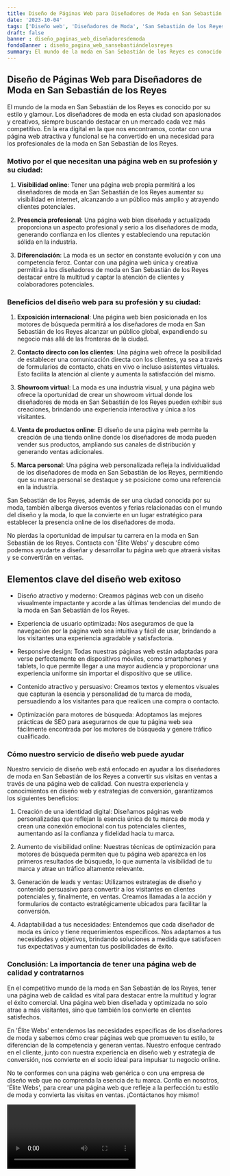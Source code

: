 ```yaml
---
title: Diseño de Páginas Web para Diseñadores de Moda en San Sebastián de los Reyes
date: '2023-10-04'
tags: ['Diseño web', 'Diseñadores de Moda', 'San Sebastián de los Reyes']
draft: false
banner : diseño_paginas_web_diseñadoresdemoda
fondoBanner : diseño_pagina_web_sansebastiándelosreyes
summary: El mundo de la moda en San Sebastián de los Reyes es conocido por su estilo y glamour. Los diseñadores de moda en esta ciudad son apasionados y creativos, siempre buscando destacar en un mercado cada vez más competitivo. En la era digital en la que nos encontramos, contar con una página web atractiva y funcional se ha convertido en una necesidad para los profesionales de la moda en San Sebastián de los Reyes.
---
```


## Diseño de Páginas Web para Diseñadores de Moda en San Sebastián de los Reyes

El mundo de la moda en San Sebastián de los Reyes es conocido por su estilo y glamour. Los diseñadores de moda en esta ciudad son apasionados y creativos, siempre buscando destacar en un mercado cada vez más competitivo. En la era digital en la que nos encontramos, contar con una página web atractiva y funcional se ha convertido en una necesidad para los profesionales de la moda en San Sebastián de los Reyes.

### Motivo por el que necesitan una página web en su profesión y su ciudad:

1. **Visibilidad online**: Tener una página web propia permitirá a los diseñadores de moda en San Sebastián de los Reyes aumentar su visibilidad en internet, alcanzando a un público más amplio y atrayendo clientes potenciales.

2. **Presencia profesional**: Una página web bien diseñada y actualizada proporciona un aspecto profesional y serio a los diseñadores de moda, generando confianza en los clientes y estableciendo una reputación sólida en la industria.

3. **Diferenciación**: La moda es un sector en constante evolución y con una competencia feroz. Contar con una página web única y creativa permitirá a los diseñadores de moda en San Sebastián de los Reyes destacar entre la multitud y captar la atención de clientes y colaboradores potenciales.

### Beneficios del diseño web para su profesión y su ciudad:

1. **Exposición internacional**: Una página web bien posicionada en los motores de búsqueda permitirá a los diseñadores de moda en San Sebastián de los Reyes alcanzar un público global, expandiendo su negocio más allá de las fronteras de la ciudad.

2. **Contacto directo con los clientes**: Una página web ofrece la posibilidad de establecer una comunicación directa con los clientes, ya sea a través de formularios de contacto, chats en vivo o incluso asistentes virtuales. Esto facilita la atención al cliente y aumenta la satisfacción del mismo.

3. **Showroom virtual**: La moda es una industria visual, y una página web ofrece la oportunidad de crear un showroom virtual donde los diseñadores de moda en San Sebastián de los Reyes pueden exhibir sus creaciones, brindando una experiencia interactiva y única a los visitantes.

4. **Venta de productos online**: El diseño de una página web permite la creación de una tienda online donde los diseñadores de moda pueden vender sus productos, ampliando sus canales de distribución y generando ventas adicionales.

5. **Marca personal**: Una página web personalizada refleja la individualidad de los diseñadores de moda en San Sebastián de los Reyes, permitiendo que su marca personal se destaque y se posicione como una referencia en la industria.

San Sebastián de los Reyes, además de ser una ciudad conocida por su moda, también alberga diversos eventos y ferias relacionadas con el mundo del diseño y la moda, lo que la convierte en un lugar estratégico para establecer la presencia online de los diseñadores de moda.

No pierdas la oportunidad de impulsar tu carrera en la moda en San Sebastián de los Reyes. Contacta con 'Élite Webs' y descubre cómo podemos ayudarte a diseñar y desarrollar tu página web que atraerá visitas y se convertirán en ventas.

<GifSeo />

<Cta />

## Elementos clave del diseño web exitoso

- Diseño atractivo y moderno: Creamos páginas web con un diseño visualmente impactante y acorde a las últimas tendencias del mundo de la moda en San Sebastián de los Reyes. 

- Experiencia de usuario optimizada: Nos aseguramos de que la navegación por la página web sea intuitiva y fácil de usar, brindando a los visitantes una experiencia agradable y satisfactoria.

- Responsive design: Todas nuestras páginas web están adaptadas para verse perfectamente en dispositivos móviles, como smartphones y tablets, lo que permite llegar a una mayor audiencia y proporcionar una experiencia uniforme sin importar el dispositivo que se utilice.

- Contenido atractivo y persuasivo: Creamos textos y elementos visuales que capturan la esencia y personalidad de tu marca de moda, persuadiendo a los visitantes para que realicen una compra o contacto.

- Optimización para motores de búsqueda: Adoptamos las mejores prácticas de SEO para asegurarnos de que tu página web sea fácilmente encontrada por los motores de búsqueda y genere tráfico cualificado.

### Cómo nuestro servicio de diseño web puede ayudar

Nuestro servicio de diseño web está enfocado en ayudar a los diseñadores de moda en San Sebastián de los Reyes a convertir sus visitas en ventas a través de una página web de calidad. Con nuestra experiencia y conocimientos en diseño web y estrategias de conversión, garantizamos los siguientes beneficios:

1. Creación de una identidad digital: Diseñamos páginas web personalizadas que reflejan la esencia única de tu marca de moda y crean una conexión emocional con tus potenciales clientes, aumentando así la confianza y fidelidad hacia tu marca.

2. Aumento de visibilidad online: Nuestras técnicas de optimización para motores de búsqueda permiten que tu página web aparezca en los primeros resultados de búsqueda, lo que aumenta la visibilidad de tu marca y atrae un tráfico altamente relevante.

3. Generación de leads y ventas: Utilizamos estrategias de diseño y contenido persuasivo para convertir a los visitantes en clientes potenciales y, finalmente, en ventas. Creamos llamadas a la acción y formularios de contacto estratégicamente ubicados para facilitar la conversión.

4. Adaptabilidad a tus necesidades: Entendemos que cada diseñador de moda es único y tiene requerimientos específicos. Nos adaptamos a tus necesidades y objetivos, brindando soluciones a medida que satisfacen tus expectativas y aumentan tus posibilidades de éxito.

### Conclusión: La importancia de tener una página web de calidad y contratarnos

En el competitivo mundo de la moda en San Sebastián de los Reyes, tener una página web de calidad es vital para destacar entre la multitud y lograr el éxito comercial. Una página web bien diseñada y optimizada no solo atrae a más visitantes, sino que también los convierte en clientes satisfechos.

En 'Élite Webs' entendemos las necesidades específicas de los diseñadores de moda y sabemos cómo crear páginas web que promueven tu estilo, te diferencian de la competencia y generan ventas. Nuestro enfoque centrado en el cliente, junto con nuestra experiencia en diseño web y estrategia de conversión, nos convierte en el socio ideal para impulsar tu negocio online.

No te conformes con una página web genérica o con una empresa de diseño web que no comprenda la esencia de tu marca. Confía en nosotros, 'Élite Webs', para crear una página web que refleje a la perfección tu estilo de moda y convierta las visitas en ventas. ¡Contáctanos hoy mismo!

<Video />

<CtaBot job='Diseñadores de Moda' city='San Sebastián de los Reyes'/>

<Gmaps query='San Sebastián de los Reyes+españa+maps' />